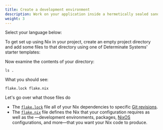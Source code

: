 ```yaml
---
title: Create a development environment
description: Work on your application inside a hermetically sealed sandbox
weight: 3
---
```


Select your language below:

<Languages />

To get set up using Nix in your <Language /> project, create an empty project directory and add some
files to that directory using one of Determinate Systems' starter templates:

<Shell />

<Topic id="flake-template" />

Now examine the contents of your directory:

```shell
ls .
```

What you should see:

```shell
flake.lock flake.nix
```

Let's go over what those files do

- The [`flake.lock`][flake.lock] file <Concept text="pins" id="pinning" /> all of your Nix
  dependencies to specific [Git revisions][rev].
- The [`flake.nix`][flake.nix] file defines the Nix <Concept id="inputs" /> that your
  configuration requires as well as the <Concept id="outputs" />&mdash;development
  environments, packages, [NixOS] configurations, and more&mdash;that you want your Nix code to
  produce.

[flake.lock]: TODO
[flake.nix]: TODO
[inputs]: TODO
[nixos]: TODO
[outputs]: TODO
[rev]: TODO
